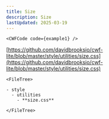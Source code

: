 ```yaml
---
title: Size
description: Size
lastUpdated: 2025-03-19
---
```




<Tabs>
  <TabItem label="Overview" icon="puzzle">

    <CWFCode code={example1} />
  </TabItem>
  <TabItem label="Files" icon="list-format">

  [https://github.com/davidbrooksio/cwf-lite/blob/master/style/utilities/size.css](https://github.com/davidbrooksio/cwf-lite/blob/master/style/utilities/size.css)
  
    <FileTree>

    - style
      - utilities
        - **size.css**

    </FileTree>
  </TabItem>
  <TabItem label="Stylesheet" icon="open-book">
    <Code code={cssExample} lang="css" />
  </TabItem>
</Tabs>